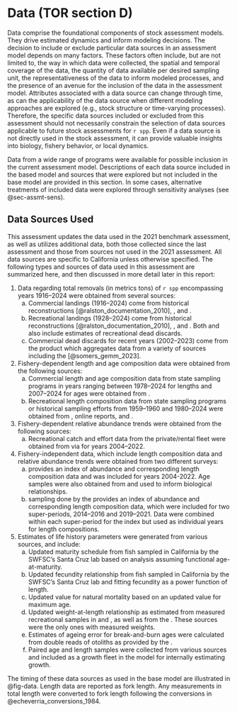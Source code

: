 # Data (TOR section D) {#sec-dat}

Data comprise the foundational components of stock assessment models. They drive estimated dynamics and inform modeling decisions. The decision to include or exclude particular data sources in an assessment model depends on many factors. These factors often include, but are not limited to, the way in which data were collected, the spatial and temporal coverage of the data, the quantity of data available per desired sampling unit, the representativeness of the data to inform modeled processes, and the presence of an avenue for the inclusion of the data in the assessment model. Attributes associated with a data source can change through time, as can the applicability of the data source when different modeling approaches are explored (e.g., stock structure or time-varying processes). Therefore, the specific data sources included or excluded from this assessment should not necessarily constrain the selection of data sources applicable to future stock assessments for `r spp`. Even if a data source is not directly used in the stock assessment, it can provide valuable insights into biology, fishery behavior, or local dynamics.

Data from a wide range of programs were available for possible inclusion in the current assessment model. Descriptions of each data source included in the based model and sources that were explored but not included in the base model are provided in this section. In some cases, alternative treatments of included data were explored through sensitivity analyses (see @sec-assmt-sens).

## Data Sources Used

This assessment updates the data used in the 2021 benchmark assessment, as well as utilizes additional data, both those collected since the last assessment and those from sources not used in the 2021 assessment. All data sources are specific to California unless otherwise specified. The following types and sources of data used in this assessment are summarized here, and then discussed in more detail later in this report:

1.  Data regarding total removals (in metrics tons) of `r spp` encompassing years 1916--2024 were obtained from several sources:
    a.  Commercial landings (1916--2024) come from historical reconstructions [@ralston_documentation_2010], \gls{calcom}, and \gls{pacfin}.
    b.  Recreational landings (1928--2024) come from historical reconstructions [@ralston_documentation_2010], \gls{mrfss}, and \gls{recfin}. Both \gls{mrfss} and \gls{recfin} also include estimates of recreational dead discards.
    c.  Commercial dead discards for recent years (2002--2023) come from the \gls{gemm} product which aggregates data from a variety of sources including the \gls{wcgop} [@somers_gemm_2023].

2.  Fishery-dependent length and age composition data were obtained from the following sources:
    a.  Commercial length and age composition data from state sampling programs in years ranging between 1978--2024 for lengths and 2007--2024 for ages were obtained from \gls{pacfin}.
    b.  Recreational length composition data from state sampling programs or historical sampling efforts from 1959--1960 and 1980--2024 were obtained from \gls{cdfw}, online reports, and \gls{recfin}.

3.  Fishery-dependent relative abundance trends were obtained from the following sources:
    a.  Recreational catch and effort data from the private/rental fleet were obtained from \gls{crfs} via \gls{recfin} for years 2004--2022.

4.  Fishery-independent data, which include length composition data and relative abundance trends were obtained from two different surveys:
    a.  \Gls{s-ccfrp} provides an index of abundance and corresponding length composition data and was included for years 2004-2022. Age samples were also obtained from \gls{s-ccfrp} and used to inform biological relationships.
    b.  \Gls{rov} sampling done by the \gls{cdfw} provides an index of abundance and corresponding length composition data, which were included for two super-periods, 2014--2016 and 2019--2021. Data were combined within each super-period for the index but used as individual years for length compositions.
    
5.  Estimates of life history parameters were generated from various sources, and include:
    a.  Updated maturity schedule from fish sampled in California by the SWFSC's Santa Cruz lab based on analysis assuming functional age-at-maturity.
    b.  Updated fecundity relationship from fish sampled in California by the SWFSC's Santa Cruz lab and fitting fecundity as a power function of length.
    c.  Updated value for natural mortality based on an updated value for maximum age.
    d.  Updated weight-at-length relationship as estimated from measured recreational samples in \gls{mrfss} and \gls{crfs}, as well as from the \gls{s-wcgbt}. These sources were the only ones with measured weights. 
    e.  Estimates of ageing error for break-and-burn ages were calculated from double reads of otoliths as provided by the \gls{psmfc} \gls{cap}.
    f.  Paired age and length samples were collected from various sources and included as a growth fleet in the model for internally estimating growth.  

The timing of these data sources as used in the base model are illustrated in @fig-data. Length data are reported as fork length. Any measurements in total length were converted to fork length following the conversions in @echeverria_conversions_1984.



